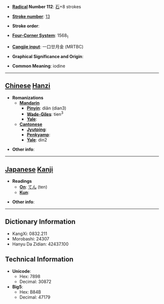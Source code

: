 * '''[[Wiktionary:Chinese radical index| Radical]] Number 112''': [[Wiktionary:Chinese radical index 石|石]]+8 strokes

* '''[[Wiktionary:Chinese total strokes index|Stroke number]]''': [[Wiktionary:Chinese total strokes index 13|13]]

* '''Stroke order''': 

* '''[[Wiktionary:Chinese four corner index|Four-Corner System]]''': 1568<sub>1</sub>

* '''[[Wiktionary:Chinese Cangjie index|Cangjie input]]''': 一口廿月金 (MRTBC)

* '''Graphical Significance and Origin''': 

* '''Common Meaning''': iodine

----

== [[Chinese]] [[Hanzi]] ==

* '''Romanizations'''
** '''[[Mandarin]]'''
*** '''[[Pinyin]]''': diǎn (dian3)
*** '''[[Wade-Giles]]''': tien<sup>3</sup>
*** '''[[Yale]]''': 
** '''[[Cantonese]]'''
*** '''[[Jyutping]]''':
*** '''[[Penkyamp]]''': 
*** '''[[Yale]]''': din2

* '''Other info''': 

----

== [[Japanese]] [[Kanji]] ==

* '''Readings'''
** '''[[On]]''': [[てん]] (ten)
** '''[[Kun]]''': 

* '''Other info''':  

----

== Dictionary Information ==

* KangXi: 0832.211
* Morobashi: 24307
* Hanyu Da Zidian: 42437.100

== Technical Information ==

* '''Unicode''':
** Hex: 7898
** Decimal: 30872
* '''Big5''':
** Hex: B84B
** Decimal: 47179